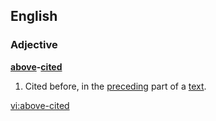 ==English==
===Adjective===
'''[[above]]-[[cited]]'''
#Cited before, in the [[preceding]] part of a [[text]].

[[vi:above-cited]]